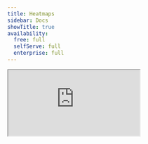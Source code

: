 ```yaml
---
title: Heatmaps
sidebar: Docs
showTitle: true
availability:
  free: full
  selfServe: full
  enterprise: full
---
```


<iframe
    src="https://www.youtube-nocookie.com/embed/2jQco8hEvTI?start=250"
    className="rounded shadow-xl"
/>

> **Note:** To use heatmaps, [autocapture](/docs/data/autocapture) must be enabled.

Heatmaps is a feature in the toolbar that shows you how users are interacting with elements on your website or app. 

To view your heatmaps, click the heatmap icon on the toolbar.

![Launch toolbar heatmaps](https://res.cloudinary.com/dmukukwp6/image/upload/v1710055416/posthog.com/contents/images/tutorials/toolbar/toolbar-heatmap.png)

With the heatmap on, clickable elements on your website will have a red overlay with numbers on them. Here's an example of our website with the heatmap enabled:

![An example from the PostHog website showing the heatmap highlighting a number of page elements. Some showing a count of clicks and one also showing a rage-click](https://res.cloudinary.com/dmukukwp6/image/upload/v1710055416/posthog.com/contents/images/tutorials/toolbar/posthog-heatmap-example.png)

Each number in the top right box of each element represents the total number of clicks in the last 7 days. The number in the top left of the element is the number of rage-clicks.

Numbers at the bottom or top of the screen indicate that there are more elements that are not currently being displayed on the page.

## How to create an action from a heatmap

Once you have enabled the heatmap, click on any element. You will then be able to create an [action](/docs/data/actions) from it.

![How to create an action using heatmaps](https://res.cloudinary.com/dmukukwp6/video/upload/v1710055416/posthog.com/contents/images/products/product-analytics/heatmaps-create-action.mp4)

## Loading more data

If you have many events, you may need to load more data to see everything on the heatmap. To do this, click on the load more button in the heatmap menu.

![How to load more data in the heatmap menu](https://res.cloudinary.com/dmukukwp6/image/upload/v1710055416/posthog.com/contents/images/products/product-analytics/heatmaps-load-more.png)

## Matching links by their target URL

By default, the toolbar matches clicks using the elements on the page, and not by their target URLs (i.e., `href` attribute). This is fine for most scenarios where you have static elements with the same target URL. However, this may not be ideal for dynamic lists that have different target URLs depending on the underlying data.

For example, consider the following screenshot of a list of elements for "Newly seen persons" from the PostHog app:

![the list of recent insights showing several clicks](https://res.cloudinary.com/dmukukwp6/image/upload/v1710055416/posthog.com/contents/images/products/product-analytics/heatmaps-target-url-off.png)

The "Newly seen persons" shows the most recent list of persons using the app and is constantly being updated as new users use the app. In the heatmap, we see 106 clicks for the **first element**. This doesn't mean that the this specific person in the list received 106 clicks, but rather that the first element in the list received 106 elements, regardless of which person was shown.

If we were more interested in the number of clicks each specific person in the list received (regardless of which position they appeared in), then we can turn on "Match links by their target URL" in the heatmap menu. This matches clicks to elements based on their target URLs.

![How to enable link matching in the heatmap](https://res.cloudinary.com/dmukukwp6/image/upload/v1710055416/posthog.com/contents/images/products/product-analytics/heatmaps-match-link.png)

For example, if we enable this for our previous example, we see much fewer clicks. This is because we are now seeing clicks on each specific user:

![How to enable link matching in the heatmap](https://res.cloudinary.com/dmukukwp6/image/upload/v1710055416/posthog.com/contents/images/products/product-analytics/heatmaps-target-url-on.png)

## Combining heatmaps from similar pages using wildcards

If you have similar pages that are mostly the same but have dynamic content based on an identifier in the URL (e.g., product pages on an ecommerce site), you can search and display their combined heatmap using wildcards `*` in the heatmap menu.

For example, if the product pages on an ecommerce site use a URL format of `https://yourwebsite.com/products/product-id`, you can use the wildcard URL `https://yourwebsite.com/products/*` to display a combined heatmap from all the product pages.

![Toolbar heatmaps popover menu being used to add a wildcard into the URL](https://res.cloudinary.com/dmukukwp6/image/upload/v1710055416/posthog.com/contents/images/products/product-analytics/toolbar-heatmap-wildcard.png)

